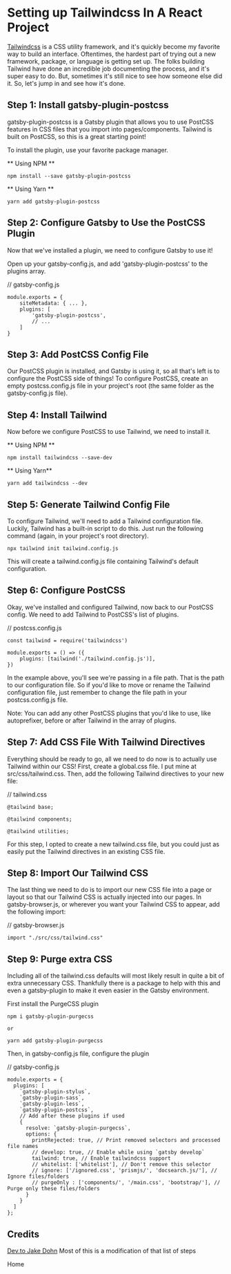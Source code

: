 
# Setting up Tailwindcss In A React Project


[Tailwindcss](https://www.tailwindcss.com) is a CSS utility framework, and it's quickly become my favorite way to build an interface. Oftentimes, the hardest part of trying out a new framework, package, or language is getting set up.
The folks building Tailwind have done an incredible job documenting the process, and it's super easy to do. But, sometimes it's still nice to see how someone else did it. So, let's jump in and see how it's done.


## Step 1: Install gatsby-plugin-postcss
gatsby-plugin-postcss is a Gatsby plugin that allows you to use PostCSS features in CSS files that you import into pages/components. Tailwind is built on PostCSS, so this is a great starting point!

To install the plugin, use your favorite package manager.

** Using NPM **
```
npm install --save gatsby-plugin-postcss
```
** Using Yarn **
```
yarn add gatsby-plugin-postcss
```


## Step 2: Configure Gatsby to Use the PostCSS Plugin
Now that we've installed a plugin, we need to configure Gatsby to use it!

Open up your gatsby-config.js, and add 'gatsby-plugin-postcss' to the plugins array.

// gatsby-config.js
```
module.exports = {
    siteMetadata: { ... },
    plugins: [
        'gatsby-plugin-postcss',
        // ...
    ]
}
```


## Step 3: Add PostCSS Config File
Our PostCSS plugin is installed, and Gatsby is using it, so all that's left is to configure the PostCSS side of things! To configure PostCSS, create an empty postcss.config.js file in your project's root (the same folder as the gatsby-config.js file).

## Step 4: Install Tailwind
Now before we configure PostCSS to use Tailwind, we need to install it.

** Using NPM **
```
npm install tailwindcss --save-dev
```

** Using Yarn**
```
yarn add tailwindcss --dev
```


## Step 5: Generate Tailwind Config File
To configure Tailwind, we'll need to add a Tailwind configuration file. Luckily, Tailwind has a built-in script to do this. Just run the following command (again, in your project's root directory).
```
npx tailwind init tailwind.config.js
```
This will create a tailwind.config.js file containing Tailwind's default configuration.

## Step 6: Configure PostCSS
Okay, we've installed and configured Tailwind, now back to our PostCSS config. We need to add Tailwind to PostCSS's list of plugins.

// postcss.config.js
```
const tailwind = require('tailwindcss')

module.exports = () => ({
    plugins: [tailwind('./tailwind.config.js')],
})

```
In the example above, you'll see we're passing in a file path. That is the path to our configuration file. So if you'd like to move or rename the Tailwind configuration file, just remember to change the file path in your postcss.config.js file.

Note: You can add any other PostCSS plugins that you'd like to use, like autoprefixer, before or after Tailwind in the array of plugins.

## Step 7: Add CSS File With Tailwind Directives
Everything should be ready to go, all we need to do now is to actually use Tailwind within our CSS! First, create a global.css file. I put mine at src/css/tailwind.css. Then, add the following Tailwind directives to your new file:

// tailwind.css

```
@tailwind base;

@tailwind components;

@tailwind utilities;
```

For this step, I opted to create a new tailwind.css file, but you could just as easily put the Tailwind directives in an existing CSS file.

## Step 8: Import Our Tailwind CSS
The last thing we need to do is to import our new CSS file into a page or layout so that our Tailwind CSS is actually injected into our pages. In gatsby-browser.js, or wherever you want your Tailwind CSS to appear, add the following import:

// gatsby-browser.js
```
import "./src/css/tailwind.css"

```

## Step 9: Purge extra CSS
Including all of the tailwind.css defaults will most likely result in quite a bit of extra unnecessary CSS. Thankfully there is a package to help with this and even a
gatsby-plugin to make it even easier in the Gatsby environment. 

First install the PurgeCSS plugin
```
npm i gatsby-plugin-purgecss

or

yarn add gatsby-plugin-purgecss

```
Then, in gatsby-config.js file, configure the plugin

// gatsby-config.js
```
module.exports = {
  plugins: [
    `gatsby-plugin-stylus`,
    `gatsby-plugin-sass`,
    `gatsby-plugin-less`,
    `gatsby-plugin-postcss`,
    // Add after these plugins if used
    { 
      resolve: `gatsby-plugin-purgecss`,
      options: {
        printRejected: true, // Print removed selectors and processed file names
        // develop: true, // Enable while using `gatsby develop`
        tailwind: true, // Enable tailwindcss support
        // whitelist: ['whitelist'], // Don't remove this selector
        // ignore: ['/ignored.css', 'prismjs/', 'docsearch.js/'], // Ignore files/folders
        // purgeOnly : ['components/', '/main.css', 'bootstrap/'], // Purge only these files/folders
      }
    }
  ]
};

```


## Credits
[Dev.to Jake Dohn](https://dev.to/jakedohm_34/using-tailwind-with-gatsby-js-10fj) Most of this is a modification of that list of steps



<CallToAction url="/" align="center">Home</CallToAction>